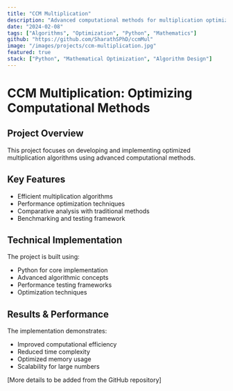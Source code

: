```yaml
---
title: "CCM Multiplication"
description: "Advanced computational methods for multiplication optimization"
date: "2024-02-08"
tags: ["Algorithms", "Optimization", "Python", "Mathematics"]
github: "https://github.com/SharathSPhD/ccmMul"
image: "/images/projects/ccm-multiplication.jpg"
featured: true
stack: ["Python", "Mathematical Optimization", "Algorithm Design"]
---
```


# CCM Multiplication: Optimizing Computational Methods

## Project Overview
This project focuses on developing and implementing optimized multiplication algorithms using advanced computational methods.

## Key Features
- Efficient multiplication algorithms
- Performance optimization techniques
- Comparative analysis with traditional methods
- Benchmarking and testing framework

## Technical Implementation
The project is built using:
- Python for core implementation
- Advanced algorithmic concepts
- Performance testing frameworks
- Optimization techniques

## Results & Performance
The implementation demonstrates:
- Improved computational efficiency
- Reduced time complexity
- Optimized memory usage
- Scalability for large numbers

[More details to be added from the GitHub repository]